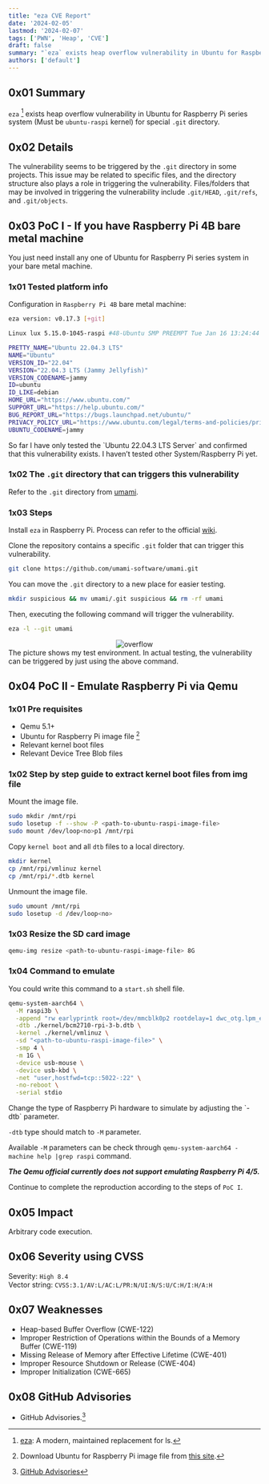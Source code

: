 ```yaml
---
title: "eza CVE Report"
date: '2024-02-05'
lastmod: '2024-02-07'
tags: ['PWN', 'Heap', 'CVE']
draft: false
summary: "`eza` exists heap overflow vulnerability in Ubuntu for Raspberry Pi series system (Must be `ubuntu-raspi` kernel) for special `.git` directory."
authors: ['default']
---
```


<div className="border-solid border-2 border-surface0 dark:border-surface0-dark p-2 bg-base dark:bg-base-dark mt-5">
  <TOCInline toc={props.toc} asDisclosure />
</div>

## 0x01 Summary

`eza` [^1] exists heap overflow vulnerability in Ubuntu for Raspberry Pi series system (Must be `ubuntu-raspi` kernel) for special `.git` directory.

## 0x02 Details

The vulnerability seems to be triggered by the `.git` directory in some projects. This issue may be related to specific files, and the directory structure also plays a role in triggering the vulnerability. Files/folders that may be involved in triggering the vulnerability include `.git/HEAD`, `.git/refs`, and `.git/objects`.

## 0x03 PoC I - If you have Raspberry Pi 4B bare metal machine

You just need install any one of Ubuntu for Raspberry Pi series system in your bare metal machine.

### 1x01 Tested platform info

Configuration in `Raspberry Pi 4B` bare metal machine:

```bash
eza version: v0.17.3 [+git]

Linux lux 5.15.0-1045-raspi #48-Ubuntu SMP PREEMPT Tue Jan 16 13:24:44 UTC 2024 aarch64 aarch64 aarch64 GNU/Linux

PRETTY_NAME="Ubuntu 22.04.3 LTS"
NAME="Ubuntu"
VERSION_ID="22.04"
VERSION="22.04.3 LTS (Jammy Jellyfish)"
VERSION_CODENAME=jammy
ID=ubuntu
ID_LIKE=debian
HOME_URL="https://www.ubuntu.com/"
SUPPORT_URL="https://help.ubuntu.com/"
BUG_REPORT_URL="https://bugs.launchpad.net/ubuntu/"
PRIVACY_POLICY_URL="https://www.ubuntu.com/legal/terms-and-policies/privacy-policy"
UBUNTU_CODENAME=jammy
```

<Important>
  So far I have only tested the `Ubuntu 22.04.3 LTS Server` and confirmed that this vulnerability exists. I haven’t tested other System/Raspberry Pi yet.
</Important>

### 1x02 The `.git` directory that can triggers this vulnerability

Refer to the `.git` directory from [umami](https://github.com/umami-software/umami).

### 1x03 Steps

Install `eza` in Raspberry Pi. Process can refer to the official [wiki](https://github.com/eza-community/eza/blob/main/INSTALL.md).

Clone the repository contains a specific `.git` folder that can trigger this vulnerability.

```bash
git clone https://github.com/umami-software/umami.git
```

You can move the `.git` directory to a new place for easier testing.

```bash
mkdir suspicious && mv umami/.git suspicious && rm -rf umami
```

Then, executing the following command will trigger the vulnerability.

```bash
eza -l --git umami
```

<center>
  <Image alt="overflow" src="https://s11.ax1x.com/2024/02/07/pF1fNkT.png" width={1135} height={126} />
</center>

<Note>
  The picture shows my test environment. In actual testing, the vulnerability
can be triggered by just using the above command.
</Note>

## 0x04 PoC II - Emulate Raspberry Pi via Qemu

### 1x01 Pre requisites

- Qemu 5.1+
- Ubuntu for Raspberry Pi image file [^2]
- Relevant kernel boot files
- Relevant Device Tree Blob files

### 1x02 Step by step guide to extract kernel boot files from img file

Mount the image file.

```bash
sudo mkdir /mnt/rpi
sudo losetup -f --show -P <path-to-ubuntu-raspi-image-file>
sudo mount /dev/loop<no>p1 /mnt/rpi
```

Copy `kernel boot` and all `dtb` files to a local directory.

```bash
mkdir kernel
cp /mnt/rpi/vmlinuz kernel
cp /mnt/rpi/*.dtb kernel
```

Unmount the image file.

```bash
sudo umount /mnt/rpi
sudo losetup -d /dev/loop<no>
```

### 1x03 Resize the SD card image

```bash
qemu-img resize <path-to-ubuntu-raspi-image-file> 8G
```

### 1x04 Command to emulate

You could write this command to a `start.sh` shell file.

```bash
qemu-system-aarch64 \
  -M raspi3b \
  -append "rw earlyprintk root=/dev/mmcblk0p2 rootdelay=1 dwc_otg.lpm_enable=0 rootfstype=ext4 loglevel=8 console=ttyAMA0,115200" \
  -dtb ./kernel/bcm2710-rpi-3-b.dtb \
  -kernel ./kernel/vmlinuz \
  -sd "<path-to-ubuntu-raspi-image-file>" \
  -smp 4 \
  -m 1G \
  -device usb-mouse \
  -device usb-kbd \
  -net "user,hostfwd=tcp::5022-:22" \
  -no-reboot \
  -serial stdio
```

<Tip>
  Change the type of Raspberry Pi hardware to simulate by adjusting the `-dtb` parameter.

  `-dtb` type should match to `-M` parameter.
</Tip>

Available `-M` parameters can be check through `qemu-system-aarch64 -machine help |grep raspi` command.

***The Qemu official currently does not support emulating Raspberry Pi 4/5.***

Continue to complete the reproduction according to the steps of `PoC I`.

## 0x05 Impact

Arbitrary code execution.

## 0x06 Severity using CVSS

Severity: `High 8.4`<br />
Vector string: `CVSS:3.1/AV:L/AC:L/PR:N/UI:N/S:U/C:H/I:H/A:H`

## 0x07 Weaknesses

 - Heap-based Buffer Overflow (CWE-122)
 - Improper Restriction of Operations within the Bounds of a Memory Buffer
 (CWE-119)
 - Missing Release of Memory after Effective Lifetime (CWE-401)
 - Improper Resource Shutdown or Release (CWE-404)
 - Improper Initialization (CWE-665)

## 0x08 GitHub Advisories

 - GitHub Advisories.[^3]

[^1]: [eza](https://github.com/eza-community/eza/tree/main): A modern,
maintained replacement for ls.
[^2]: Download Ubuntu for Raspberry Pi image file from [this site](https://ubuntu.com/download/raspberry-pi).
[^3]: [GitHub Advisories](https://github.com/advisories/GHSA-3qx3-6hxr-j2ch)

